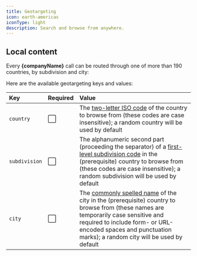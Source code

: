 ```yaml
---
title: Geotargeting
icon: earth-americas
iconType: light
description: Search and browse from anywhere.
---
```



## Local content

Every **{companyName}** call can be routed through one of more than 190 countries, by subdivision
and city:

<Country />

<Accordion icon='terminal' title='View subdivision-targeting example'>
  <Subdivision />
</Accordion>

<Accordion icon='terminal' title='View city-targeting example'>
  <City />
</Accordion>

Here are the available geotargeting keys and values:

| Key           | Required | Value                                                                                                                                                                                                                                                                         |
| :------------ | :------- | :---------------------------------------------------------------------------------------------------------------------------------------------------------------------------------------------------------------------------------------------------------------------------- |
| `country`     | ⬜       | The [two-letter ISO code](https://www.iso.org/obp/ui/#search) of the country to browse from (these codes are case insensitive); a random country will be used by default                                                                                                      |
| `subdivision` | ⬜       | The alphanumeric second part (proceeding the separator) of a [first-level subdivision code](https://www.iso.org/obp/ui/#search) in the (prerequisite) country to browse from (these codes are case insensitive); a random subdivision will be used by default                 |
| `city`        | ⬜       | The [commonly spelled name](https://www.geonames.org/) of the city in the (prerequisite) country to browse from (these names are temporarily case sensitive and required to include form- or URL-encoded spaces and punctuation marks); a random city will be used by default |
